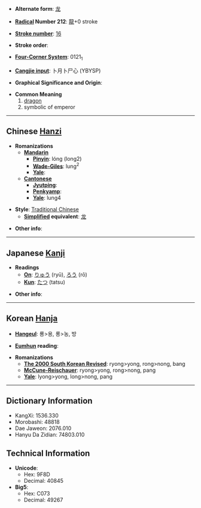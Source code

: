 * '''Alternate form''': [[龙]]

* '''[[Wiktionary:Chinese radical index| Radical]] Number 212''': [[Wiktionary:Chinese radical index 龍|龍]]+0 stroke

* '''[[Wiktionary:Chinese total strokes index|Stroke number]]''': [[Wiktionary:Chinese total strokes index 16|16]]

* '''Stroke order''': 

* '''[[Wiktionary:Chinese four corner index|Four-Corner System]]''': 0121<sub>1</sub>

* '''[[Wiktionary:Chinese Cangjie index|Cangjie input]]''': 卜月卜尸心 (YBYSP)

* '''Graphical Significance and Origin''': 

* '''Common Meaning'''
*#[[dragon]]
*# symbolic of emperor


----

== Chinese [[Hanzi]] ==

* '''Romanizations'''
** '''[[Mandarin]]'''
*** '''[[Pinyin]]''': lóng (long2)
*** '''[[Wade-Giles]]''': lung<sup>2</sup>
*** '''[[Yale]]''': 
** '''[[Cantonese]]'''
*** '''[[Jyutping]]''':
*** '''[[Penkyamp]]''': 
*** '''[[Yale]]''': lung4

* '''Style''': [[Traditional Chinese]] 
** '''[[Simplified Chinese|Simplified]] equivalent''': [[龙]]

* '''Other info''': 

----

== Japanese [[Kanji]] ==

* '''Readings'''
** '''[[On]]''': [[りゅう]] (ryū), [[ろう]] (rō)
** '''[[Kun]]''': [[たつ]] (tatsu)

* '''Other info''':  

----

== Korean [[Hanja]] ==

* '''[[Hangeul]]''': 룡>용, 롱>농, 방

* '''[[Eumhun]] reading''': 

* '''Romanizations'''
** '''[[The 2000 South Korean Revised Romanization|The 2000 South Korean Revised]]''': ryong>yong, rong>nong, bang
** '''[[McCune-Reischauer]]''': ryong>yong, rong>nong, pang
** '''[[Yale]]''': lyong>yong, long>nong, pang

----

== Dictionary Information ==

* KangXi: 1536.330
* Morobashi: 48818
* Dae Jaweon: 2076.010
* Hanyu Da Zidian: 74803.010

== Technical Information ==

* '''Unicode''':
** Hex: 9F8D
** Decimal: 40845
* '''Big5''':
** Hex: C073
** Decimal: 49267